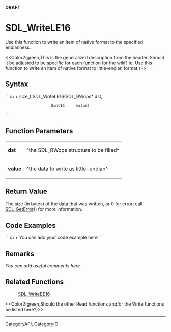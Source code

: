 <!-- pragma section-numbers off -->
<!-- pragma disable-camelcase -->
'''DRAFT'''

= SDL_WriteLE16 =
Use this function to write an item of native format to the specified endianness.

<<Color2(green,This is the generalized description from the header.  Should it be adjusted to be specific for each function for the wiki?  ie: Use this function to write an item of native format to little-endian format.)>>


== Syntax ==
```c++
size_t SDL_WriteLE16(SDL_RWops* dst,
                     Uint16     value)
```

== Function Parameters ==
{|
|'''dst'''
|^the SDL_RWops structure to be filled^
|-
|'''value'''
|^the data to write as little-endian^
|}

== Return Value ==
The size (in bytes) of the data that was written, or 0 for error; call [[SDL_GetError]]() for more information.

== Code Examples ==
```c++
You can add your code example here
```

== Remarks ==
''You can add useful comments here''

== Related Functions ==
:[[SDL_WriteBE16]]
<<Color2(green,Should the other Read functions and/or the Write functions be listed here?)>>

----
[[CategoryAPI]], [[CategoryIO]]
